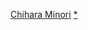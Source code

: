 {{Navbox Musical artist
| name = 茅原實里
| title = [[茅原實里]]
| background = solo_singer
| group1 = 單曲
| list1 = [[ずっと...一緒/負けない〜一途バージョン〜]] - [[純白Sanctuary]] - [[君がくれたあの日]] - [[Melty tale storage]] - [[雨上がりの花よ咲け]] - [[Paradise Lost]] - [[Tomorrow's chance]] - [[PRECIOUS ONE]] - [[溫柔的忘卻]]
| group2 = 音樂專輯
| list2 = [[HEROINE]] - [[Contact]] - [[Parade]] - [[Sing All Love]]
| group3 = 印象歌曲
| list3 = [[幸運☆星印象歌曲]] - [[桜笑み君想う]]
| group4 = 相關條目
| list4 = [[長門有希]] - [[岩崎南]] - [[白河ななか]] - [[南家三姊妹|南千秋]]
}}<noinclude>
[[Category:日本配音員模板|Chihara Minori]]
[[Category:茅原實里|*]]

</noinclude>